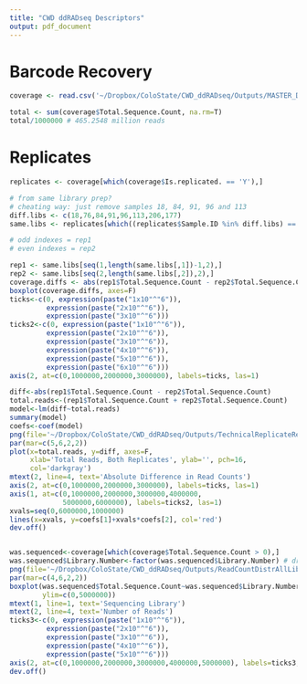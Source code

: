 ```yaml
---
title: "CWD ddRADseq Descriptors"
output: pdf_document
---
```


# Barcode Recovery

```r
coverage <- read.csv('~/Dropbox/ColoState/CWD_ddRADseq/Outputs/MASTER_DATA_FILES//AllLibrariesBarcodesCoverage.csv')

total <- sum(coverage$Total.Sequence.Count, na.rm=T)
total/1000000 # 465.2548 million reads


```

# Replicates

```r
replicates <- coverage[which(coverage$Is.replicated. == 'Y'),]

# from same library prep?
# cheating way: just remove samples 18, 84, 91, 96 and 113 
diff.libs <- c(18,76,84,91,96,113,206,177)
same.libs <- replicates[which((replicates$Sample.ID %in% diff.libs) == F),]

# odd indexes = rep1
# even indexes = rep2

rep1 <- same.libs[seq(1,length(same.libs[,1])-1,2),]
rep2 <- same.libs[seq(2,length(same.libs[,2]),2),]
coverage.diffs <- abs(rep1$Total.Sequence.Count - rep2$Total.Sequence.Count)
boxplot(coverage.diffs, axes=F)
ticks<-c(0, expression(paste("1x10"^"6")),
         expression(paste("2x10"^"6")),
         expression(paste("3x10"^"6")))
ticks2<-c(0, expression(paste("1x10"^"6")),
         expression(paste("2x10"^"6")),
         expression(paste("3x10"^"6")),
         expression(paste("4x10"^"6")),
         expression(paste("5x10"^"6")),
         expression(paste("6x10"^"6")))
axis(2, at=c(0,1000000,2000000,3000000), labels=ticks, las=1)

diff<-abs(rep1$Total.Sequence.Count - rep2$Total.Sequence.Count)
total.reads<-(rep1$Total.Sequence.Count + rep2$Total.Sequence.Count)
model<-lm(diff~total.reads)
summary(model)
coefs<-coef(model)
png(file='~/Dropbox/ColoState/CWD_ddRADseq/Outputs/TechnicalReplicateReadCounts.png', height=10, width=15, res=300, unit='cm')
par(mar=c(5,6,2,2))
plot(x=total.reads, y=diff, axes=F,
     xlab='Total Reads, Both Replicates', ylab='', pch=16,
     col='darkgray')
mtext(2, line=4, text='Absolute Difference in Read Counts')
axis(2, at=c(0,1000000,2000000,3000000), labels=ticks, las=1)
axis(1, at=c(0,1000000,2000000,3000000,4000000,
             5000000,6000000), labels=ticks2, las=1)
xvals=seq(0,6000000,1000000)
lines(x=xvals, y=coefs[1]+xvals*coefs[2], col='red')
dev.off()


was.sequenced<-coverage[which(coverage$Total.Sequence.Count > 0),]
was.sequenced$Library.Number<-factor(was.sequenced$Library.Number) # drops unused factors
png(file='~/Dropbox/ColoState/CWD_ddRADseq/Outputs/ReadCountDistrAllLibraries.png', height=10, width=15, res=300, unit='cm')
par(mar=c(4,6,2,2))
boxplot(was.sequenced$Total.Sequence.Count~was.sequenced$Library.Number, axes=F,
        ylim=c(0,5000000))
mtext(1, line=1, text='Sequencing Library')
mtext(2, line=4, text='Number of Reads')
ticks3<-c(0, expression(paste("1x10"^"6")),
         expression(paste("2x10"^"6")),
         expression(paste("3x10"^"6")),
         expression(paste("4x10"^"6")),
         expression(paste("5x10"^"6")))
axis(2, at=c(0,1000000,2000000,3000000,4000000,5000000), labels=ticks3, las=1)
dev.off()
```

